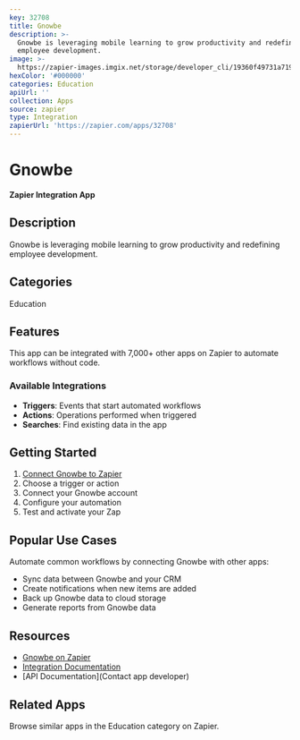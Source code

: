 ```yaml
---
key: 32708
title: Gnowbe
description: >-
  Gnowbe is leveraging mobile learning to grow productivity and redefining
  employee development.
image: >-
  https://zapier-images.imgix.net/storage/developer_cli/19360f49731a7193a12879be5a14cc4e.png?auto=format%2Ccompress&ixlib=python-3.0.0&q=50
hexColor: '#000000'
categories: Education
apiUrl: ''
collection: Apps
source: zapier
type: Integration
zapierUrl: 'https://zapier.com/apps/32708'
---
```

# Gnowbe

**Zapier Integration App**

## Description

Gnowbe is leveraging mobile learning to grow productivity and redefining employee development.

## Categories

Education

## Features

This app can be integrated with 7,000+ other apps on Zapier to automate workflows without code.

### Available Integrations

- **Triggers**: Events that start automated workflows
- **Actions**: Operations performed when triggered
- **Searches**: Find existing data in the app

## Getting Started

1. [Connect Gnowbe to Zapier](https://zapier.com/apps/32708)
2. Choose a trigger or action
3. Connect your Gnowbe account
4. Configure your automation
5. Test and activate your Zap

## Popular Use Cases

Automate common workflows by connecting Gnowbe with other apps:

- Sync data between Gnowbe and your CRM
- Create notifications when new items are added
- Back up Gnowbe data to cloud storage
- Generate reports from Gnowbe data

## Resources

- [Gnowbe on Zapier](https://zapier.com/apps/32708)
- [Integration Documentation](https://zapier.com/apps/32708/integrations)
- [API Documentation](Contact app developer)

## Related Apps

Browse similar apps in the Education category on Zapier.
